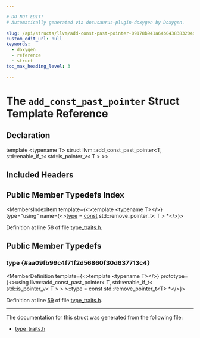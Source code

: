 ```yaml
---

# DO NOT EDIT!
# Automatically generated via docusaurus-plugin-doxygen by Doxygen.

slug: /api/structs/llvm/add-const-past-pointer-09178b941a64b0438383204d641fc5a5
custom_edit_url: null
keywords:
  - doxygen
  - reference
  - struct
toc_max_heading_level: 3

---
```





# The `add_const_past_pointer` Struct Template Reference

<DoxygenPage pluginConfig={pluginConfig}>



## Declaration

<CodeBlock>template &lt;typename T&gt;
struct llvm::add_const_past_pointer&lt;T, std::enable&#95;if&#95;t&lt; std::is&#95;pointer&#95;v&lt; T &gt; &gt;&gt;</CodeBlock>

## Included Headers

<IncludesList>
<IncludesListItem
  filePath="llvm/Support/type_traits.h"
  permalink="/docs/api/files/include/include/llvm/include/llvm/support/type-traits-h"
  isLocal="true" />
</IncludesList>

## Public Member Typedefs Index

<MembersIndex>

<MembersIndexItem
  template={<>template &lt;typename T&gt;</>}
  type="using"
  name={<><a href="#aa09fb99c4f71f2d56860f30d637713c4">type</a> = <a href="/docs/api/files/lib/lib/target/lib/target/aarch64/aarch64promoteconstant-cpp/#a90f8350fecae261c25be85d38b451bff">const</a> std::remove&#95;pointer&#95;t&lt; T &gt; &#42;</>}>
</MembersIndexItem>

</MembersIndex>


Definition at line 58 of file <a href="/docs/api/files/include/include/llvm/include/llvm/support/type-traits-h">type&#95;traits.h</a>.

<SectionDefinition>

## Public Member Typedefs

### type {#aa09fb99c4f71f2d56860f30d637713c4}

<MemberDefinition
  template={<>template &lt;typename T&gt;</>}
  prototype={<>using llvm::add&#95;const&#95;past&#95;pointer&lt; T, std::enable&#95;if&#95;t&lt; std::is&#95;pointer&#95;v&lt; T &gt; &gt; &gt;::type =  const std::remove&#95;pointer&#95;t&lt;T&gt; &#42;</>}>

Definition at line <a href="/docs/api/files/include/include/llvm/include/llvm/support/type-traits-h/#l00059">59</a> of file <a href="/docs/api/files/include/include/llvm/include/llvm/support/type-traits-h">type&#95;traits.h</a>.
</MemberDefinition>

</SectionDefinition>

<hr/>

The documentation for this struct was generated from the following file:

<ul>
<li><a href="/docs/api/files/include/include/llvm/include/llvm/support/type-traits-h">type_traits.h</a></li>
</ul>

</DoxygenPage>

